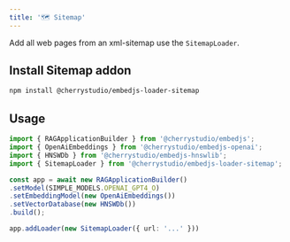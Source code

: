 ---
title: '🗺️ Sitemap'
---

Add all web pages from an xml-sitemap use the `SitemapLoader`.

## Install Sitemap addon

```bash
npm install @cherrystudio/embedjs-loader-sitemap
```

## Usage

```ts
import { RAGApplicationBuilder } from '@cherrystudio/embedjs';
import { OpenAiEmbeddings } from '@cherrystudio/embedjs-openai';
import { HNSWDb } from '@cherrystudio/embedjs-hnswlib';
import { SitemapLoader } from '@cherrystudio/embedjs-loader-sitemap';

const app = await new RAGApplicationBuilder()
.setModel(SIMPLE_MODELS.OPENAI_GPT4_O)
.setEmbeddingModel(new OpenAiEmbeddings())
.setVectorDatabase(new HNSWDb())
.build();

app.addLoader(new SitemapLoader({ url: '...' }))
```

